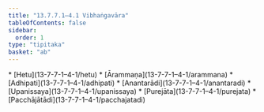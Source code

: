 ```yaml
---
title: "13.7.7.1–4.1 Vibhaṅgavāra"
tableOfContents: false
sidebar:
  order: 1
type: "tipitaka"
basket: "ab"
---
```



<DynamicBreadcrumb />



<TableOfContents>
* [Hetu](13-7-7-1–4-1/hetu)
* [Ārammaṇa](13-7-7-1–4-1/arammana)
* [Adhipati](13-7-7-1–4-1/adhipati)
* [Anantarādi](13-7-7-1–4-1/anantaradi)
* [Upanissaya](13-7-7-1–4-1/upanissaya)
* [Purejāta](13-7-7-1–4-1/purejata)
* [Pacchājātādi](13-7-7-1–4-1/pacchajatadi)
</TableOfContents>